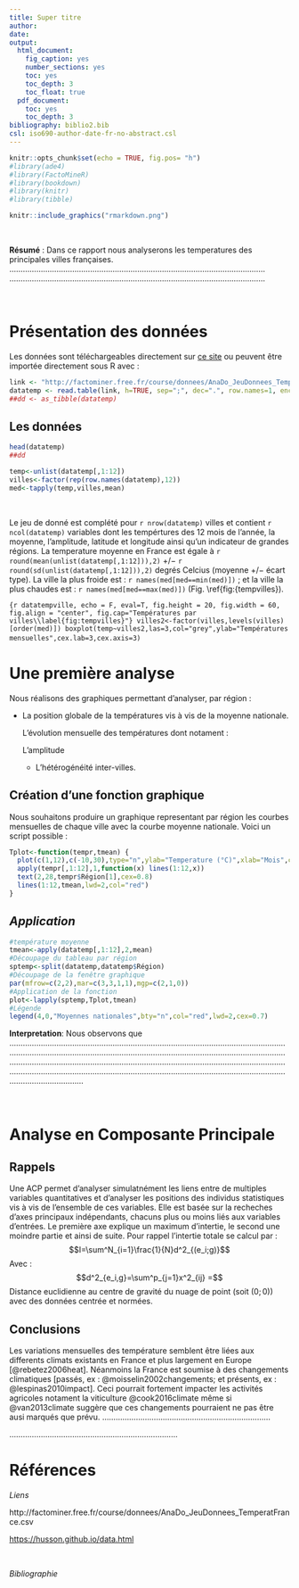 ---
title: Super titre
author: 
date: 
output:
  html_document:
    fig_caption: yes
    number_sections: yes
    toc: yes
    toc_depth: 3
    toc_float: true
  pdf_document:
    toc: yes
    toc_depth: 3
bibliography: biblio2.bib
csl: iso690-author-date-fr-no-abstract.csl
---

```{r setup, include=FALSE}
knitr::opts_chunk$set(echo = TRUE, fig.pos= "h")
#library(ade4)
#library(FactoMineR)
#library(bookdown)
#library(knitr)
#library(tibble)

```

```{r logo, echo=FALSE, out.width = '80%', fig.align = "center",fig.cap="Logo Rmarkdown"}
knitr::include_graphics("rmarkdown.png")
```

&nbsp;

**Résumé** : Dans ce rapport nous analyserons les temperatures des principales villes françaises.  
..................................................................................................................
..................................................................................................................

&nbsp;

# **Présentation des données **
 Les données sont téléchargeables directement sur [ce site](https://husson.github.io/data.html) ou peuvent être importée directement sous R avec : 
 
```{r datatemp, echo = TRUE}
link <- "http://factominer.free.fr/course/donnees/AnaDo_JeuDonnees_TemperatFrance.csv"
datatemp <- read.table(link, h=TRUE, sep=";", dec=".", row.names=1, encoding="latin1")
##dd <- as_tibble(datatemp)
```



## **Les données**

```{r datatemp1, echo = FALSE,eval=TRUE}
head(datatemp)
##dd
```

```{r datatemp2, echo = FALSE,eval=TRUE}
temp<-unlist(datatemp[,1:12])
villes<-factor(rep(row.names(datatemp),12))
med<-tapply(temp,villes,mean)
```

&nbsp;

Le jeu de donné est complété pour `r nrow(datatemp)` villes et contient  `r ncol(datatemp)` variables dont les tempértures des 12 mois de l'année, la moyenne, l'amplitude, latitude et longitude ainsi qu'un indicateur de grandes régions. La temperature moyenne en France est égale à `r round(mean(unlist(datatemp[,1:12])),2)` $+/-$ `r round(sd(unlist(datatemp[,1:12])),2)` degrés Celcius (moyenne $+/-$ écart type). La ville la plus froide est : `r names(med[med==min(med)])` ; et la ville la plus chaudes est : `r names(med[med==max(med)])` (Fig. \ref{fig:{tempvilles}).
 
```{r datatempville, echo = F, eval=T, fig.height = 20, fig.width = 60, fig.align = "center", fig.cap="Températures par villes\\label{fig:tempvilles}"}
villes2<-factor(villes,levels(villes)[order(med)])
boxplot(temp~villes2,las=3,col="grey",ylab="Températures mensuelles",cex.lab=3,cex.axis=3)
```
&nbsp;

# **Une première analyse **

Nous réalisons des graphiques permettant d'analyser, par région : 

* La position globale de la températures vis à vis de la moyenne nationale.

  L'évolution mensuelle des températures dont notament : 
  
     L'amplitude
    + L'hétérogénéité inter-villes.

## **Création d'une fonction graphique**

Nous souhaitons produire un graphique representant par région les courbes mensuelles de chaque ville avec la courbe moyenne nationale. Voici un script possible : 
```{r functemp, echo =T, eval=T}
Tplot<-function(tempr,tmean) {
  plot(c(1,12),c(-10,30),type="n",ylab="Temperature (°C)",xlab="Mois",cex.lab=0.8,cex.axis=0.8)
  apply(tempr[,1:12],1,function(x) lines(1:12,x))
  text(2,28,tempr$Région[1],cex=0.8)
  lines(1:12,tmean,lwd=2,col="red")
}
```


## *Application*

```{r graphtemp, echo = T,eval=T,fig.height = 5, fig.width = 6,fig.cap="Courbes de températures mensuelles par régions"}
#température moyenne
tmean<-apply(datatemp[,1:12],2,mean)
#Découpage du tableau par région
sptemp<-split(datatemp,datatemp$Région)
#Découpage de la fenêtre graphique
par(mfrow=c(2,2),mar=c(3,3,1,1),mgp=c(2,1,0))
#Application de la fonction
plot<-lapply(sptemp,Tplot,tmean)
#Légende
legend(4,0,"Moyennes nationales",bty="n",col="red",lwd=2,cex=0.7)
```


**Interpretation**: Nous observons que .............................................................................................................................................................................................................................................................................................................................................................................................................................................................................................................................................

&nbsp;

# **Analyse en Composante Principale  **

## **Rappels**

Une ACP permet d'analyser simulatnément les liens entre de multiples variables quantitatives et d'analyser les positions des individus statistiques vis à vis de l'ensemble de ces variables. Elle est basée sur la recheches d'axes principaux indépendants, chacuns plus ou moins liés aux variables d'entrées. Le première axe explique un maximum d'intertie, le second une moindre partie et ainsi de suite. Pour rappel l'intertie totale se calcul par : 
$$I=\sum^N_{i=1}\frac{1}{N}d^2_{(e_i;g)}$$
Avec : $$d^2_{e_i,g}=\sum^p_{j=1}x^2_{ij} =$$ Distance euclidienne au centre de gravité du nuage de point (soit $(0;0)$) avec des données centrée et normées. 




## **Conclusions  **

Les variations mensuelles des température semblent être liées aux differents climats existants en France et plus largement en Europe [@rebetez2006heat]. Néanmoins la France est soumise à des changements climatiques [passés, ex :  @moisselin2002changements; et présents, ex :  @lespinas2010impact]. Ceci pourrait fortement impacter les activités agricoles notament la viticulture @cook2016climate même si @van2013climate suggère que ces changements pourraient ne pas être ausi marqués que prévu. 
...........................................................................

...........................................................................


# **Références**

*Liens* 

http://factominer.free.fr/course/donnees/AnaDo_JeuDonnees_TemperatFrance.csv   

<https://husson.github.io/data.html>

&nbsp;

*Bibliographie* 

